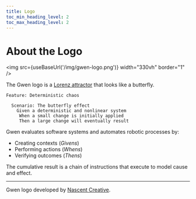 ```yaml
--- 
title: Logo
toc_min_heading_level: 2
toc_max_heading_level: 2
---
```



# About the Logo

<img src={useBaseUrl('/img/gwen-logo.png')} width="330vh" border="1" />

The Gwen logo is a [Lorenz attractor](https://en.m.wikipedia.org/wiki/Lorenz_system) that looks like 
a butterfly.

```gherkin
Feature: Deterministic chaos
    
  Scenario: The butterfly effect
    Given a deterministic and nonlinear system
     When a small change is initially applied
     Then a large change will eventually result
```

Gwen evaluates software systems and automates robotic processes by:

- Creating contexts (*Givens*)
- Performing actions (*Whens*)
- Verifying outcomes (*Thens*)

The cumulative result is a chain of instructions that execute to model cause and effect.

---

Gwen logo developed by [Nascent Creative](https://nascentcreative.com.au/).
